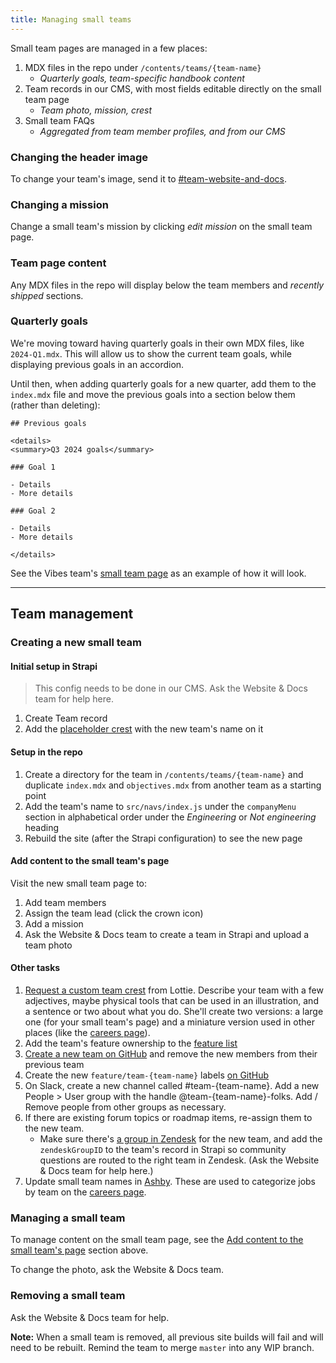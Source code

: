 ```yaml
---
title: Managing small teams
---
```


Small team pages are managed in a few places:

1. MDX files in the repo under `/contents/teams/{team-name}`
   - _Quarterly goals, team-specific handbook content_
2. Team records in our CMS, with most fields editable directly on the small team page
   - _Team photo, mission, crest_
3. Small team FAQs
   - _Aggregated from team member profiles, and from our CMS_

### Changing the header image

To change your team's image, send it to [#team-website-and-docs](https://posthog.slack.com/archives/C01V9AT7DK4).

### Changing a mission

Change a small team's mission by clicking _edit mission_ on the small team page.

### Team page content

Any MDX files in the repo will display below the team members and _recently shipped_ sections.

### Quarterly goals

We're moving toward having quarterly goals in their own MDX files, like `2024-Q1.mdx`. This will allow us to show the current team goals, while displaying previous goals in an accordion.

Until then, when adding quarterly goals for a new quarter, add them to the `index.mdx` file and move the previous goals into a section below them (rather than deleting):

```
## Previous goals

<details>
<summary>Q3 2024 goals</summary>

### Goal 1

- Details
- More details

### Goal 2

- Details
- More details

</details>
```

See the Vibes team's [small team page](/teams/vibes) as an example of how it will look.

--- 

## Team management

### Creating a new small team

#### Initial setup in Strapi

> This config needs to be done in our CMS. Ask the Website & Docs team for help here.

1. Create Team record
2. Add the [placeholder crest](https://www.figma.com/design/QCYxjm4wVVVvs6UA27xRmz/Website-art?node-id=2043-2&t=aO62tCO12PoIZMt9-1) with the new team's name on it

#### Setup in the repo

1. Create a directory for the team in `/contents/teams/{team-name}` and duplicate `index.mdx` and `objectives.mdx` from another team as a starting point
2. Add the team's name to `src/navs/index.js` under the `companyMenu` section in alphabetical order under the _Engineering_ or _Not engineering_ heading
3. Rebuild the site (after the Strapi configuration) to see the new page

#### Add content to the small team's page

Visit the new small team page to:

1. Add team members
1. Assign the team lead (click the crown icon)
1. Add a mission
1. Ask the Website & Docs team to create a team in Strapi and upload a team photo

#### Other tasks

1. [Request a custom team crest](https://github.com/PostHog/posthog.com/issues/new?assignees=&labels=&projects=&template=art-request-template.md&title=Art+request+-+%7Btitle%7D) from Lottie. Describe your team with a few adjectives, maybe physical tools that can be used in an illustration, and a sentence or two about what you do. She'll create two versions: a large one (for your small team's page) and a miniature version used in other places (like the [careers page](/careers)).
3. Add the team's feature ownership to the [feature list](/handbook/engineering/feature-ownership)
4. [Create a new team on GitHub](https://github.com/orgs/PostHog/teams) and remove the new members from their previous team
5. Create the new `feature/team-{team-name}` labels [on GitHub](https://github.com/PostHog/posthog/labels)
6. On Slack, create a new channel called #team-{team-name}. Add a new People > User group with the handle @team-{team-name}-folks. Add / Remove people from other groups as necessary.
7. If there are existing forum topics or roadmap items, re-assign them to the new team.
    - Make sure there's [a group in Zendesk](https://posthoghelp.zendesk.com/admin/people/team/groups) for the new team, and add the `zendeskGroupID` to the team's record in Strapi so community questions are routed to the right team in Zendesk. (Ask the Website & Docs team for help here.)
8. Update small team names in [Ashby](https://app.ashbyhq.com/admin/organizational-settings/custom-fields/job/6897f288-b46e-4d51-9bd9-aeb20ad8e62f). These are used to categorize jobs by team on the [careers page](/careers).

### Managing a small team

To manage content on the small team page, see the [Add content to the small team's page](#add-content-to-the-small-teams-page) section above.

To change the photo, ask the Website & Docs team.

### Removing a small team

Ask the Website & Docs team for help.

**Note:** When a small team is removed, all previous site builds will fail and will need to be rebuilt. Remind the team to merge `master` into any WIP branch.
